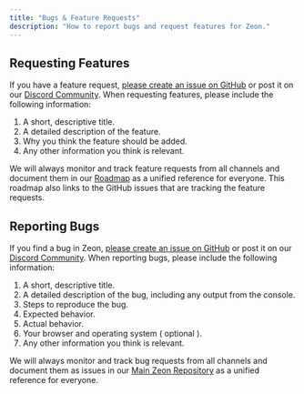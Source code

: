 ```yaml
---
title: "Bugs & Feature Requests"
description: "How to report bugs and request features for Zeon."
---
```

## Requesting Features

If you have a feature request, [please create an issue on GitHub](https://github.com/zeon-hq/zeon/issues) or post it on our [Discord Community](https://discord.gg/ZtPdPmu9xW). When requesting features, please include the following information:

1. A short, descriptive title.
2. A detailed description of the feature.
3. Why you think the feature should be added.
4. Any other information you think is relevant.

We will always monitor and track feature requests from all channels and document them in our [Roadmap](https://zeon.ducalis.io/ducalis-roadmap/) as a unified reference for everyone. This roadmap also links to the GitHub issues that are tracking the feature requests.

## Reporting Bugs

If you find a bug in Zeon, [please create an issue on GitHub](https://github.com/zeon-hq/zeon/issues) or post it on our [Discord Community](https://discord.gg/ZtPdPmu9xW). When reporting bugs, please include the following information:

1. A short, descriptive title.
2. A detailed description of the bug, including any output from the console.
3. Steps to reproduce the bug.
4. Expected behavior.
5. Actual behavior.
6. Your browser and operating system ( optional ).
7. Any other information you think is relevant.

We will always monitor and track bug requests from all channels and document them as issues in our [Main Zeon Repository](https://github.com/zeon-hq/zeon/issues) as a unified reference for everyone.
